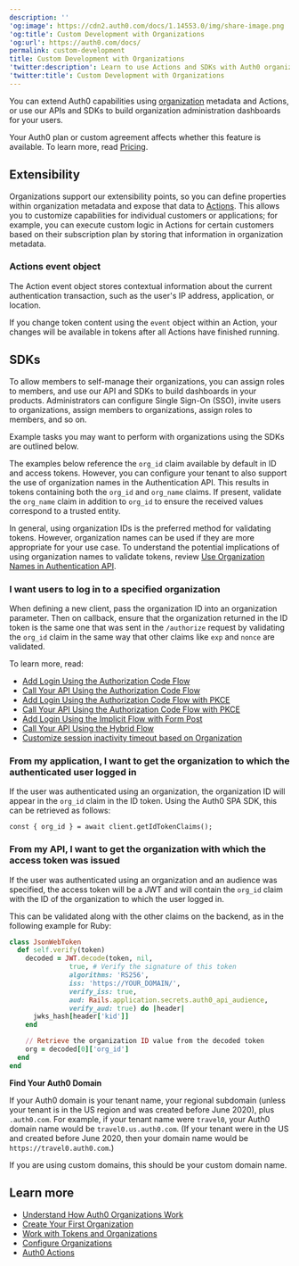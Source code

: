 ```yaml
---
description: ''
'og:image': https://cdn2.auth0.com/docs/1.14553.0/img/share-image.png
'og:title': Custom Development with Organizations
'og:url': https://auth0.com/docs/
permalink: custom-development
title: Custom Development with Organizations
'twitter:description': Learn to use Actions and SDKs with Auth0 organizations.
'twitter:title': Custom Development with Organizations
---
```

You can extend Auth0 capabilities using [organization](/docs/manage-users/organizations/organizations-overview) metadata and Actions, or use our APIs and SDKs to build organization administration dashboards for your users.

<Card title="Availability varies by Auth0 plan">

Your Auth0 plan or custom agreement affects whether this feature is available. To learn more, read [Pricing](https://auth0.com/pricing).

</Card>

## Extensibility

Organizations support our extensibility points, so you can define properties within organization metadata and expose that data to [Actions](/docs/customize/actions). This allows you to customize capabilities for individual customers or applications; for example, you can execute custom logic in Actions for certain customers based on their subscription plan by storing that information in organization metadata.

### Actions event object

The Action event object stores contextual information about the current authentication transaction, such as the user's IP address, application, or location.

If you change token content using the `event` object within an Action, your changes will be available in tokens after all Actions have finished running.

## SDKs

To allow members to self-manage their organizations, you can assign roles to members, and use our API and SDKs to build dashboards in your products. Administrators can configure <Tooltip tip="Single Sign-On (SSO): Service that, after a user logs into one applicaton, automatically logs that user in to other applications." cta="View Glossary" href="/docs/glossary?term=Single+Sign-On">Single Sign-On</Tooltip> (SSO), invite users to organizations, assign members to organizations, assign roles to members, and so on.

Example tasks you may want to perform with organizations using the SDKs are outlined below.

<Callout icon="file-lines" color="#0EA5E9" iconType="regular">

The examples below reference the `org_id` claim available by default in ID and access tokens. However, you can configure your tenant to also support the use of organization names in the Authentication API. This results in tokens containing both the `org_id` and `org_name` claims. If present, validate the `org_name` claim in addition to `org_id` to ensure the received values correspond to a trusted entity.

In general, using organization IDs is the preferred method for validating tokens. However, organization names can be used if they are more appropriate for your use case. To understand the potential implications of using organization names to validate tokens, review [Use Organization Names in Authentication API](/docs/manage-users/organizations/configure-organizations/use-org-name-authentication-api).

</Callout>

### I want users to log in to a specified organization

When defining a new client, pass the organization ID into an organization parameter. Then on callback, ensure that the organization returned in the <Tooltip tip="ID Token: Credential meant for the client itself, rather than for accessing a resource." cta="View Glossary" href="/docs/glossary?term=ID+token">ID token</Tooltip> is the same one that was sent in the `/authorize` request by validating the `org_id` claim in the same way that other claims like `exp` and `nonce` are validated.

To learn more, read:

* [Add Login Using the Authorization Code Flow](/docs/get-started/authentication-and-authorization-flow/authorization-code-flow/add-login-auth-code-flow)
* [Call Your API Using the Authorization Code Flow](/docs/get-started/authentication-and-authorization-flow/authorization-code-flow/call-your-api-using-the-authorization-code-flow)
* [Add Login Using the Authorization Code Flow with PKCE](/docs/get-started/authentication-and-authorization-flow/authorization-code-flow-with-pkce/add-login-using-the-authorization-code-flow-with-pkce)
* [Call Your API Using the Authorization Code Flow with PKCE](/docs/get-started/authentication-and-authorization-flow/authorization-code-flow-with-pkce/call-your-api-using-the-authorization-code-flow-with-pkce)
* [Add Login Using the Implicit Flow with Form Post](/docs/get-started/authentication-and-authorization-flow/implicit-flow-with-form-post/add-login-using-the-implicit-flow-with-form-post)
* [Call Your API Using the Hybrid Flow](/docs/get-started/authentication-and-authorization-flow/hybrid-flow/call-api-hybrid-flow)
* [Customize session inactivity timeout based on Organization](/docs/manage-users/sessions/manage-sessions-actions)

### From my application, I want to get the organization to which the authenticated user logged in

If the user was authenticated using an organization, the organization ID will appear in the `org_id` claim in the ID token. Using the Auth0 SPA SDK, this can be retrieved as follows:

`const { org_id } = await client.getIdTokenClaims();`

### From my API, I want to get the organization with which the access token was issued

If the user was authenticated using an organization and an <Tooltip tip="Audience: Unique identifier of the audience for an issued token. Named aud in a token, its value contains the ID of either an application (Client ID) for an ID Token or an API (API Identifier) for an Access Token." cta="View Glossary" href="/docs/glossary?term=audience">audience</Tooltip> was specified, the <Tooltip tip="Audience: Unique identifier of the audience for an issued token. Named aud in a token, its value contains the ID of either an application (Client ID) for an ID Token or an API (API Identifier) for an Access Token." cta="View Glossary" href="/docs/glossary?term=access+token">access token</Tooltip> will be a <Tooltip tip="JSON Web Token (JWT): Standard ID Token format (and often Access Token format) used to represent claims securely between two parties." cta="View Glossary" href="/docs/glossary?term=JWT">JWT</Tooltip> and will contain the `org_id` claim with the ID of the organization to which the user logged in.

This can be validated along with the other claims on the backend, as in the following example for Ruby:

```ruby lines
class JsonWebToken
  def self.verify(token)
    decoded = JWT.decode(token, nil,
               true, # Verify the signature of this token
               algorithms: 'RS256',
               iss: 'https://YOUR_DOMAIN/',
               verify_iss: true,
               aud: Rails.application.secrets.auth0_api_audience,
               verify_aud: true) do |header|
      jwks_hash[header['kid']]
    end

    // Retrieve the organization ID value from the decoded token
    org = decoded[0]['org_id']
  end
end
```

<Callout icon="file-lines" color="#0EA5E9" iconType="regular">

**Find Your Auth0 Domain**

If your Auth0 domain is your tenant name, your regional subdomain (unless your tenant is in the US region and was created before June 2020), plus `.auth0.com`. For example, if your tenant name were `travel0`, your Auth0 domain name would be `travel0.us.auth0.com`. (If your tenant were in the US and created before June 2020, then your domain name would be `https://travel0.auth0.com`.)

If you are using custom domains, this should be your custom domain name.

</Callout>

## Learn more

* [Understand How Auth0 Organizations Work](/docs/manage-users/organizations/organizations-overview)
* [Create Your First Organization](/docs/manage-users/organizations/create-first-organization)
* [Work with Tokens and Organizations](/docs/manage-users/organizations/using-tokens)
* [Configure Organizations](/docs/manage-users/organizations/configure-organizations)
* [Auth0 Actions](/docs/customize/actions)